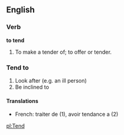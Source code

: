 ==English==

===Verb===

'''to tend'''

#To make a tender of; to offer or tender.

===Tend to ===
# Look after (e.g. an ill person)
# Be inclined to

====Translations====
*French: traiter de (1), avoir tendance a (2)

[[pl:Tend]]